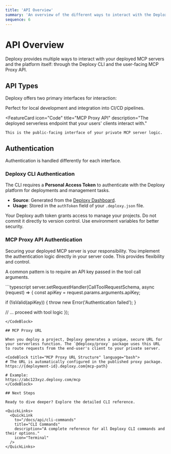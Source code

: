 ```yaml
---
title: 'API Overview'
summary: 'An overview of the different ways to interact with the Deploxy platform.'
sequence: 6
---
```


# API Overview

<Callout type="info" title="📚 API Documentation">
  Deploxy provides multiple ways to interact with your deployed MCP servers and the platform itself: through the Deploxy CLI and the user-facing MCP Proxy API.
</Callout>

## API Types

Deploxy offers two primary interfaces for interaction:

<div className="grid grid-cols-1 md:grid-cols-2 gap-6 my-8">
  <FeatureCard 
    icon="Terminal" 
    title="Deploxy CLI" 
    description="The primary tool for deploying and managing your projects."
  >
    Perfect for local development and integration into CI/CD pipelines.
  </FeatureCard>
  
  <FeatureCard 
    icon="Code" 
    title="MCP Proxy API" 
    description="The deployed serverless endpoint that your users' clients interact with."
  >
    This is the public-facing interface of your private MCP server logic.
  </FeatureCard>
</div>

## Authentication

Authentication is handled differently for each interface.

### Deploxy CLI Authentication

The CLI requires a **Personal Access Token** to authenticate with the Deploxy platform for deployments and management tasks.

-   **Source**: Generated from the [Deploxy Dashboard](https://deploxy.com/dashboard/tokens).
-   **Usage**: Stored in the `authToken` field of your `.deploxy.json` file.

<Callout type="warning" title="🔑 Keep Your Token Secure">
  Your Deploxy auth token grants access to manage your projects. Do not commit it directly to version control. Use environment variables for better security.
</Callout>

### MCP Proxy API Authentication

Securing your deployed MCP server is your responsibility. You implement the authentication logic directly in your server code. This provides flexibility and control.

A common pattern is to require an API key passed in the tool call arguments.

<CodeBlock title="Server-Side API Key Validation" language="typescript">
```typescript
server.setRequestHandler(CallToolRequestSchema, async (request) => {
  const apiKey = request.params.arguments.apiKey;

  if (!isValid(apiKey)) {
    throw new Error('Authentication failed');
  }
  
  // ... proceed with tool logic
});
```
</CodeBlock>

## MCP Proxy URL

When you deploy a project, Deploxy generates a unique, secure URL for your serverless function. The `@deploxy/proxy` package uses this URL to route requests from the end-user's client to your private server.

<CodeBlock title="MCP Proxy URL Structure" language="bash">
# The URL is automatically configured in the published proxy package.
https://{deployment-id}.deploxy.com{mcp-path}

# Example:
https://abc123xyz.deploxy.com/mcp
</CodeBlock>

## Next Steps

Ready to dive deeper? Explore the detailed CLI reference.

<QuickLinks>
  <QuickLink
    to="/docs/api/cli-commands"
    title="CLI Commands"
    description="A complete reference for all Deploxy CLI commands and their options."
    icon="Terminal"
  />
</QuickLinks>
